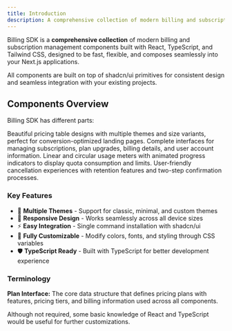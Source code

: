 ```yaml
---
title: Introduction
description: A comprehensive collection of modern billing and subscription management components built with React, TypeScript, and Tailwind CSS.
---
```



Billing SDK is a **comprehensive collection** of modern billing and subscription management components built with React, TypeScript, and Tailwind CSS, designed to be fast, flexible, and composes seamlessly into your Next.js applications.

<Callout title="Built on shadcn/ui">
  All components are built on top of shadcn/ui primitives for consistent design and seamless integration with your existing projects.
</Callout>

## Components Overview

Billing SDK has different parts:

<Cards>
  <Card title="Pricing Tables">
    Beautiful pricing table designs with multiple themes and size variants, perfect for conversion-optimized landing pages.
  </Card>

  <Card title="Subscription Management">
    Complete interfaces for managing subscriptions, plan upgrades, billing details, and user account information.
  </Card>

  <Card title="Usage Monitoring">
    Linear and circular usage meters with animated progress indicators to display quota consumption and limits.
  </Card>

  <Card title="Cancellation Flow">
    User-friendly cancellation experiences with retention features and two-step confirmation processes.
  </Card>
</Cards>

### Key Features

- 🎨 **Multiple Themes** - Support for classic, minimal, and custom themes
- 📱 **Responsive Design** - Works seamlessly across all device sizes
- ⚡ **Easy Integration** - Single command installation with shadcn/ui
- 🔧 **Fully Customizable** - Modify colors, fonts, and styling through CSS variables
- 🛡️ **TypeScript Ready** - Built with TypeScript for better development experience

### Terminology

**Plan Interface:** The core data structure that defines pricing plans with features, pricing tiers, and billing information used across all components.

Although not required, some basic knowledge of React and TypeScript would be useful for further customizations.


